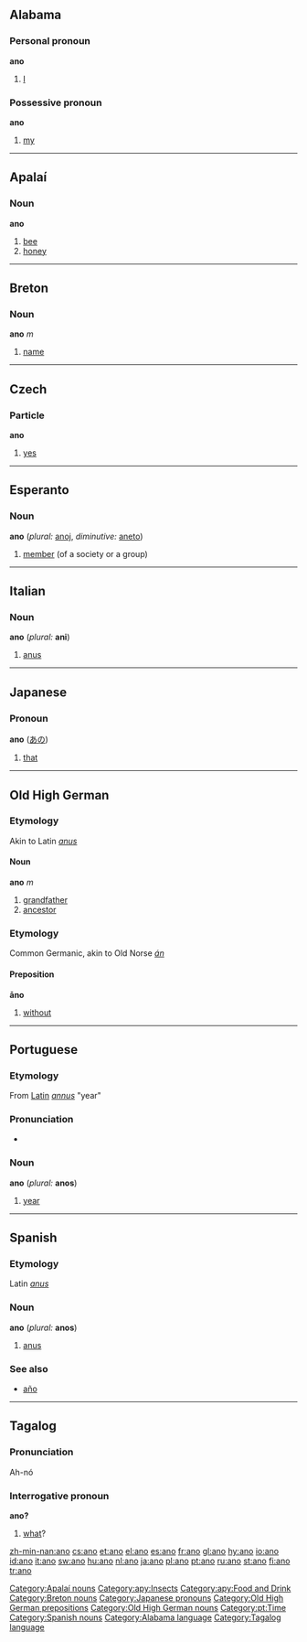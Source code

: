 {{see|año}}

==Alabama==
===Personal pronoun===
'''ano'''
# [[I]]

===Possessive pronoun===
'''ano'''
# [[my]]
----
==Apalaí==
===Noun===
'''ano'''

# [[bee]]
# [[honey]]
[[Category:Apalaí nouns]]
[[Category:apy:Insects]]
[[Category:apy:Food and Drink]]
----

==Breton==
===Noun===
'''ano''' ''m''

# [[name]]

[[Category:Breton nouns]]

----

==Czech==
===Particle===
'''ano'''

#[[yes]]

----

==Esperanto==
===Noun===
'''ano''' (''plural:'' [[anoj]], ''diminutive:'' [[aneto]])

# [[member]] (of a society or a group)

----

==Italian==
===Noun===
'''ano''' {{m}} (''plural:'' '''ani''')

#[[anus]]

----

==Japanese==
===Pronoun===
'''ano''' ([[あの]])

#[[that]]

[[Category:Japanese pronouns]]

----

==Old High German==
===Etymology===
Akin to Latin ''[[anus]]''
====Noun====
'''ano''' ''m''

# [[grandfather]]
# [[ancestor]]

===Etymology===
Common Germanic, akin to Old Norse ''[[án]]''
====Preposition====
'''āno'''

# [[without]]

[[Category:Old High German prepositions]]
[[Category:Old High German nouns]]

----

==Portuguese==
[[Category:pt:Time]]
===Etymology===
From [[Latin]] ''[[annus]]'' "year"
===Pronunciation===
*{{IPA|/'ʌnu/}}

===Noun===
'''ano''' {{m}} (''plural:'' '''anos''')

#[[year]]

----

==Spanish==
===Etymology===
Latin ''[[anus]]''

===Noun===
'''ano''' {{m}} (''plural:'' '''anos''')

#[[anus]]

[[Category:Spanish nouns]]

===See also===
*[[año]]

----

==Tagalog==
===Pronunciation===
Ah-nó

===Interrogative pronoun===
'''ano?'''

#[[what]]?

[[Category:Alabama language]]
[[Category:Tagalog language]]

[[zh-min-nan:ano]]
[[cs:ano]]
[[et:ano]]
[[el:ano]]
[[es:ano]]
[[fr:ano]]
[[gl:ano]]
[[hy:ano]]
[[io:ano]]
[[id:ano]]
[[it:ano]]
[[sw:ano]]
[[hu:ano]]
[[nl:ano]]
[[ja:ano]]
[[pl:ano]]
[[pt:ano]]
[[ru:ano]]
[[st:ano]]
[[fi:ano]]
[[tr:ano]]